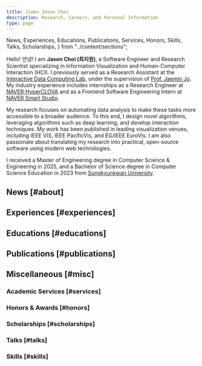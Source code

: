 ```yaml
---
title: Jiwon Jason Choi
description: Research, Careers, and Personal Information
type: page
---
```


  News,
  Experiences,
  Educations,
  Publications,
  Services,
  Honors,
  Skills,
  Talks,
  Scholarships,
} from "../content/sections";

Hello! 안녕! I am **Jason Choi (최지원)**, a Software Engineer and Research Scientist specializing in Information Visualization and Human-Computer Interaction (HCI). I previously served as a Research Assistant at the [Interactive Data Computing Lab](https://idclab.skku.edu), under the supervision of [Prof. Jaemin Jo](https://www.jaeminjo.com). My industry experience includes internships as a Research Engineer at [NAVER HyperCLOVA](https://clova.ai/en) and as a Frontend Software Engineering Intern at [NAVER Smart Studio](https://smartstudio.tech).

My research focuses on automating data analysis to make these tasks more accessible to a broader audience.
To this end, I design novel algorithms, leveraging algorithms such as deep learning, and develop interaction techniques.
My work has been published in leading visualization venues, including IEEE VIS, IEEE PacificVis, and EG/IEEE EuroVis.
I am also passionate about translating my research into practical, open-source software using modern web technologies.

I received a Master of Engineering degree in Computer Science & Engineering in 2025, and a Bachelor of Science degree in Computer Science Education in 2023 from [Sungkyunkwan University](https://www.skku.edu/eng/index.do).

## News [#about]

<News />

## Experiences [#experiences]

<Experiences />

## Educations [#educations]

<Educations />

## Publications [#publications]

<Publications />

## Miscellaneous [#misc]

### Academic Services [#services]

<Services />

### Honors \& Awards [#honors]

<Honors />

### Scholarships [#scholarships]

<Scholarships />

### Talks [#talks]

<Talks />

### Skills [#skills]

<Skills />
